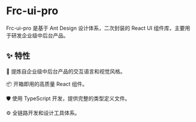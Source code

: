 <!-- Button.stories.mdx-->


<Meta title="首页" />

# Frc-ui-pro

Frc-ui-pro 是基于 Ant Design 设计体系，二次封装的 React UI 组件库，主要用于研发企业级中后台产品。

## ✨ 特性

🌈 提炼自企业级中后台产品的交互语言和视觉风格。

📦 开箱即用的高质量 React 组件。

🛡 使用 TypeScript 开发，提供完整的类型定义文件。

⚙️ 全链路开发和设计工具体系。
